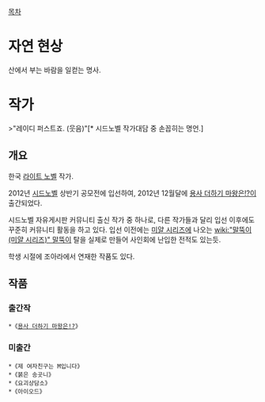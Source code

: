 [[목차]]
= 자연 현상 =
산에서 부는 바람을 일컫는 명사.

= 작가 =
>"레이디 퍼스트죠. (웃음)"[* 시드노벨 작가대담 중 손꼽히는 명언.]
== 개요 ==
한국 [[라이트 노벨]] 작가. 

2012년 [[시드노벨]] 상반기 공모전에 입선하여, 2012년 12월달에 [[용사 더하기 마왕은!?]]이 출간되었다.

시드노벨 자유게시판 커뮤니티 출신 작가 중 하나로, 다른 작가들과 달리 입선 이후에도 꾸준히 커뮤니티 활동을 하고 있다. 입선 이전에는 [[미얄 시리즈]]에 나오는 [[wiki:"말뚝이(미얄 시리즈)" 말뚝이]] 탈을 실제로 만들어 사인회에 난입한 전적도 있는듯. 

학생 시절에 조아라에서 연재한 작품도 있다.

== 작품 ==
=== 출간작 ===
 *《[[용사 더하기 마왕은!?]]》
=== 미출간 ===
 *《제 여자친구는 M입니다》
 *《붉은 송곳니》
 *《요괴상담소》
 *《아이오드》
